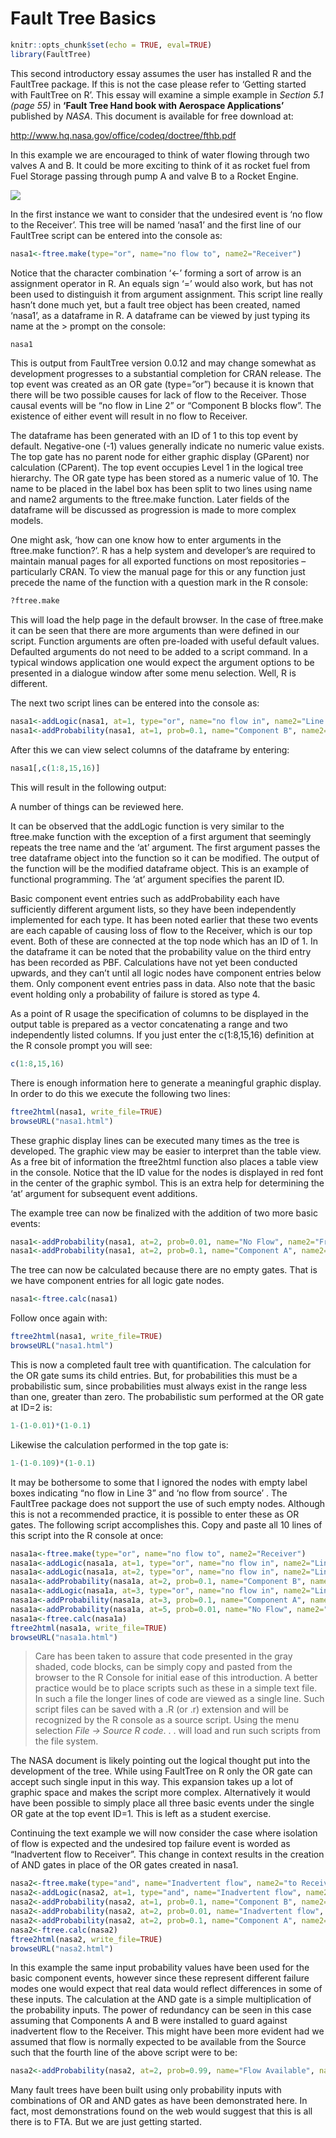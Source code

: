 # Fault Tree Basics 

```r
knitr::opts_chunk$set(echo = TRUE, eval=TRUE)
library(FaultTree)
```

This second introductory essay assumes the user has installed R and the FaultTree package. If this is not the case please refer to ‘Getting started with FaultTree on R’. This essay will examine a simple example in *Section 5.1 (page 55)* in **‘Fault Tree Hand book with Aerospace Applications’** published by *NASA*. This document is available for free download at:
 
[http://www.hq.nasa.gov/office/codeq/doctree/fthb.pdf](http://www.hq.nasa.gov/office/codeq/doctree/fthb.pdf)
 
In this example we are encouraged to think of water flowing through two valves A and B. It could be more exciting to think of it as rocket fuel from Fuel Storage passing through pump A and valve B to a Rocket Engine.
 
![](./www/NASA5.1.jpg)

In the first instance we want to consider that the undesired event is ‘no flow to the Receiver’. This tree will be named ‘nasa1’ and the first line of our FaultTree script can be entered into the console as:
 
```r
nasa1<-ftree.make(type="or", name="no flow to", name2="Receiver")
```
 
 
Notice that the character combination ‘<-' forming a sort of arrow is an assignment operator in R. An equals sign '=' would also work, but has not been used to distinguish it from argument assignment. This script line really hasn't done much yet, but a fault tree object has been created, named 'nasa1', as a dataframe in R. A dataframe can be viewed by just typing its name at the > prompt on the console:
 
 
```r
nasa1
```

 
This is output from FaultTree version 0.0.12 and may change somewhat as development progresses to a substantial completion for CRAN release. The top event was created as an OR gate (type=”or”) because it is known that there will be two possible causes for lack of flow to the Receiver. Those causal events will be “no flow in Line 2” or “Component B blocks flow”. The existence of either event will result in no flow to Receiver.
 
The dataframe has been generated with an ID of 1 to this top event by default. Negative-one (-1) values generally indicate no numeric value exists. The top gate has no parent node for either graphic display (GParent) nor calculation (CParent). The top event occupies Level 1 in the logical tree hierarchy. The OR gate type has been stored as a numeric value of 10. The name to be placed in the label box has been split to two lines using name and name2 arguments to the ftree.make function. Later fields of the dataframe will be discussed as progression is made to more complex models.
 
One might ask, ‘how can one know how to enter arguments in the ftree.make function?’. R has a help system and developer’s are required to maintain manual pages for all exported functions on most repositories – particularly CRAN. To view the manual page for this or any function just precede the name of the function with a question mark in the R console:
 
```r
?ftree.make
```

This will load the help page in the default browser. In the case of ftree.make it can be seen that there are more arguments than were defined in our script. Function arguments are often pre-loaded with useful default values. Defaulted arguments do not need to be added to a script command. In a typical windows application one would expect the argument options to be presented in a dialogue window after some menu selection. Well, R is different.
 
The next two script lines can be entered into the console as:

```r
nasa1<-addLogic(nasa1, at=1, type="or", name="no flow in", name2="Line 2")
nasa1<-addProbability(nasa1, at=1, prob=0.1, name="Component B", name2="blocks flow")

```

 
After this we can view select columns of the dataframe by entering:

```r
nasa1[,c(1:8,15,16)]
```

This will result in the following output:

A number of things can be reviewed here.
 
It can be observed that the addLogic function is very similar to the ftree.make function with the exception of a first argument that seemingly repeats the tree name and the ‘at’ argument. The first argument passes the tree dataframe object into the function so it can be modified. The output of the function will be the modified dataframe object. This is an example of functional programming. The ‘at’ argument specifies the parent ID.
 
Basic component event entries such as addProbability each have sufficiently different argument lists, so they have been independently implemented for each type. It has been noted earlier that these two events are each capable of causing loss of flow to the Receiver, which is our top event. Both of these are connected at the top node which has an ID of 1. In the dataframe it can be noted that the probability value on the third entry has been recorded as PBF. Calculations have not yet been conducted upwards, and they can’t until all logic nodes have component entries below them. Only component event entries pass in data. Also note that the basic event holding only a probability of failure is stored as type 4.
 
As a point of R usage the specification of columns to be displayed in the output table is prepared as a vector concatenating a range and two independently listed columns. If you just enter the c(1:8,15,16) definition at the R console prompt you will see:

```r
c(1:8,15,16)
```

There is enough information here to generate a meaningful graphic display. In order to do this we execute the following two lines:

```r
ftree2html(nasa1, write_file=TRUE) 
browseURL("nasa1.html")
```

 
These graphic display lines can be executed many times as the tree is developed. The graphic view may be easier to interpret than the table view. As a free bit of information the ftree2html function also places a table view in the console. Notice that the ID value for the nodes is displayed in red font in the center of the graphic symbol. This is an extra help for determining the ‘at’ argument for subsequent event additions.
 
The example tree can now be finalized with the addition of two more basic events:
```r
nasa1<-addProbability(nasa1, at=2, prob=0.01, name="No Flow", name2="From Source")
nasa1<-addProbability(nasa1, at=2, prob=0.1, name="Component A", name2="blocks flow")
```
 

 
The tree can now be calculated because there are no empty gates. That is we have component entries for all logic gate nodes.
```r
nasa1<-ftree.calc(nasa1)
```


 
Follow once again with:
```r
ftree2html(nasa1, write_file=TRUE) 
browseURL("nasa1.html")
```


 
This is now a completed fault tree with quantification. The calculation for the OR gate sums its child entries. But, for probabilities this must be a probabilistic sum, since probabilities must always exist in the range less than one, greater than zero. The probabilistic sum performed at the OR gate at ID=2 is:
```r
1-(1-0.01)*(1-0.1)
```


Likewise the calculation performed in the top gate is:
```r
1-(1-0.109)*(1-0.1)
```

It may be bothersome to some that I ignored the nodes with empty label boxes indicating “no flow in Line 3” and ‘no flow from source’ . The FaultTree package does not support the use of such empty nodes. Although this is not a recommended practice, it is possible to enter these as OR gates. The following script accomplishes this. Copy and paste all 10 lines of this script into the R console at once:
```r
nasa1a<-ftree.make(type="or", name="no flow to", name2="Receiver")
nasa1a<-addLogic(nasa1a, at=1, type="or", name="no flow in", name2="Line 3")
nasa1a<-addLogic(nasa1a, at=2, type="or", name="no flow in", name2="Line 2")
nasa1a<-addProbability(nasa1a, at=2, prob=0.1, name="Component B", name2="blocks flow")
nasa1a<-addLogic(nasa1a, at=3, type="or", name="no flow in", name2="Line 1")
nasa1a<-addProbability(nasa1a, at=3, prob=0.1, name="Component A", name2="blocks flow")
nasa1a<-addProbability(nasa1a, at=5, prob=0.01, name="No Flow", name2="From Source")
nasa1a<-ftree.calc(nasa1a)
ftree2html(nasa1a, write_file=TRUE) 
browseURL("nasa1a.html")
```

> Care has been taken to assure that code presented in the gray shaded, code blocks, can be simply copy and pasted from the browser to the R Console for initial ease of this introduction. A better practice would be to place scripts such as these in a simple text file. In such a file the longer lines of code are viewed as a single line. Such script files can be saved with a .R (or .r) extension and will be recognized by the R console as a source script. Using the menu selection *File -> Source R code*. . . will load and run such scripts from the file system.
 
The NASA document is likely pointing out the logical thought put into the development of the tree. While using FaultTree on R only the OR gate can accept such single input in this way. This expansion takes up a lot of graphic space and makes the script more complex. Alternatively it would have been possible to simply place all three basic events under the single OR gate at the top event ID=1. This is left as a student exercise.
 
Continuing the text example we will now consider the case where isolation of flow is expected and the undesired top failure event is worded as “Inadvertent flow to Receiver”. This change in context results in the creation of AND gates in place of the OR gates created in nasa1.
```r
nasa2<-ftree.make(type="and", name="Inadvertent flow", name2="to Receiver")
nasa2<-addLogic(nasa2, at=1, type="and", name="Inadvertent flow", name2="in Line 2")
nasa2<-addProbability(nasa2, at=1, prob=0.1, name="Component B", name2="passes flow")
nasa2<-addProbability(nasa2, at=2, prob=0.01, name="Inadvertent flow", name2="From Source")
nasa2<-addProbability(nasa2, at=2, prob=0.1, name="Component A", name2="passes flow")
nasa2<-ftree.calc(nasa2)
ftree2html(nasa2, write_file=TRUE) 
browseURL("nasa2.html")
```
 
In this example the same input probability values have been used for the basic component events, however since these represent different failure modes one would expect that real data would reflect differences in some of these inputs. The calculation at the AND gate is a simple multiplication of the probability inputs. The power of redundancy can be seen in this case assuming that Components A and B were installed to guard against inadvertent flow to the Receiver. This might have been more evident had we assumed that flow is normally expected to be available from the Source such that the fourth line of the above script were to be:
```r
nasa2<-addProbability(nasa2, at=2, prob=0.99, name="Flow Available", name2="From Source")
```
 
Many fault trees have been built using only probability inputs with combinations of OR and AND gates as have been demonstrated here. In fact, most demonstrations found on the web would suggest that this is all there is to FTA. But we are just getting started.
 
